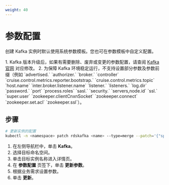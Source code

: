 ```yaml
---
weight: 40
---
```


# 参数配置

创建 Kafka 实例时默认使用系统参数模板。您也可在参数模板中自定义配置。

<Directive type="tip" title="注意事项">
1. Kafka 版本升级后，如果有需要删除、废弃或变更的参数配置，请查阅 <a href="https://kafka.apache.org/documentation" target="_blank">Kafka 官网</a> 对应修改。
2. 为保障 Kafka 环境稳定运行，不支持设置部分参数及参数前缀（例如 `advertised.`
`authorizer.`
`broker.`
`controller`
`cruise.control.metrics.reporter.bootstrap.`
`cruise.control.metrics.topic`
`host.name`
`inter.broker.listener.name`
`listener.`
`listeners.`
`log.dir`
`password.`
`port`
`process.roles`
`sasl.`
`security.`
`servers,node.id`
`ssl.`
`super.user`
`zookeeper.clientCnxnSocket`
`zookeeper.connect`
`zookeeper.set.acl`
`zookeeper.ssl`）。

</Directive>

## 步骤

<Tabs>

<Tab label="CLI">


```bash
# 更新实例的配置
kubectl -n <namespace> patch rdskafka <name> --type=merge --patch='{"spec": {"config": {"auto.create.topics.enable":"true"}}}'
```

</Tab>


<Tab label="Web Console">

1. 在左侧导航栏中，单击 **Kafka**。
2. 选择目标命名空间。
3. 单击目标实例名称进入详情页。
4. 在 **参数配置** 页签下，单击 **更新参数**。
5. 根据业务需求设置参数。
6. 单击 **更新**。

</Tab>

</Tabs>
